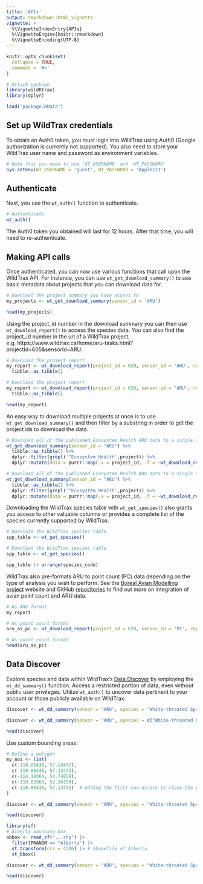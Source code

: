 ```yaml
---
title: 'APIs'
output: rmarkdown::html_vignette
vignette: >
  %\VignetteIndexEntry{APIs}
  %\VignetteEngine{knitr::rmarkdown}
  %\VignetteEncoding{UTF-8}
---
```


```r
knitr::opts_chunk$set(
  collapse = TRUE,
  comment = '#>'
)
```

```r
# Attach package
library(wildRtrax)
library(dplyr)

load("package.RData")
```

## Set up WildTrax credentials

To obtain an Auth0 token, you must login into WildTrax using Auth0 (Google authorization is currently not supported). You also need to store your WildTrax user name and password as environment variables.

```r
# Note that you need to use 'WT_USERNAME' and 'WT_PASSWORD'
Sys.setenv(WT_USERNAME = 'guest', WT_PASSWORD = 'Apple123')

```

## Authenticate

Next, you use the `wt_auth()` function to authenticate.

```r
# Authenticate
wt_auth()

```

The Auth0 token you obtained will last for 12 hours. After that time, you will need to re-authenticate.

## Making API calls

Once authenticated, you can now use various functions that call upon the WildTrax API. For instance, you can use `wt_get_download_summary()` to see basic metadata about projects that you can download data for.  

```r
# Download the project summary you have access to
my_projects <- wt_get_download_summary(sensor_id = 'ARU')

head(my_projects)
```

Using the project_id number in the download summary you can then use `wt_download_report()` to access the species data. You can also find the project_id number in the url of a WildTrax project, e.g. https://www.wildtrax.ca/home/aru-tasks.html?projectId=605&sensorId=ARU.

```r
# Download the project report
my_report <- wt_download_report(project_id = 620, sensor_id = 'ARU', reports = "main", weather_cols = F) %>%
  tibble::as_tibble()
```
```r
# Download the project report
my_report <- wt_download_report(project_id = 620, sensor_id = 'ARU', reports = "main", weather_cols = F) %>%
  tibble::as_tibble()
```
```r
head(my_report)

```

An easy way to download multiple projects at once is to use `wt_get_download_summary()` and then filter by a substring in order to get the project ids to download the data.

```r
# Download all of the published Ecosystem Health ARU data to a single object
wt_get_download_summary(sensor_id = "ARU") %>%
  tibble::as_tibble() %>%
  dplyr::filter(grepl('^Ecosystem Health',project)) %>%
  dplyr::mutate(data = purrr::map(.x = project_id, .f = ~wt_download_report(project_id = .x, sensor_id = "ARU", weather_cols = F, reports = "main")))

```
```r
# Download all of the published Ecosystem Health ARU data to a single object
wt_get_download_summary(sensor_id = "ARU") %>%
  tibble::as_tibble() %>%
  dplyr::filter(grepl('^Ecosystem Health',project)) %>%
  dplyr::mutate(data = purrr::map(.x = project_id, .f = ~wt_download_report(project_id = .x, sensor_id = "ARU", weather_cols = F, reports = "main")))

```

Downloading the WildTrax species table with `wt_get_species()` also grants you access to other valuable columns or provides a complete list of the species currently supported by WildTrax.

```r
# Download the WildTrax species table
spp_table <- wt_get_species()
```
```r
# Download the WildTrax species table
spp_table <- wt_get_species()
```
```r
spp_table |> arrange(species_code)

```

WildTrax also pre-formats ARU to point count (PC) data depending on the type of analysis you wish to perform. See the [Boreal Avian Modelling project](https://borealbirds.ca/) website and GitHub [repositories](https://github.com/borealbirds) to find out more on integration of avian point count and ARU data.

```r
# As ARU format
my_report
```
```r
# As point count format
aru_as_pc <- wt_download_report(project_id = 620, sensor_id = 'PC', reports = "main", weather_cols = F)
```
```r
# As point count format
head(aru_as_pc)

```

## Data Discover

Explore species and data within WildTrax's [Data Discover](https://discover.wildtrax.ca/) by employing the `wt_dd_summary()` function. Access a restricted portion of data, even without public user privileges. Utilize `wt_auth()` to uncover data pertinent to your account or those publicly available on WildTrax.

```r
discover <- wt_dd_summary(sensor = "ARU", species = "White-throated Sparrow", boundary = NULL)
```
```r
discover <- wt_dd_summary(sensor = "ARU", species = c("White-throated Sparrow"), boundary = NULL)
```
```r
head(discover)

```

Use custom bounding areas:

```r
# Define a polygon
my_aoi <- list(
  c(-110.85438, 57.13472),
  c(-110.85438, 57.13472),
  c(-114.14364, 54.74858),
  c(-110.69368, 52.34150),
  c(-110.85438, 57.13472)  # Adding the first coordinate to close the polygon
)

discover <- wt_dd_summary(sensor = "ARU", species = "White-throated Sparrow", boundary = my_aoi)

head(discover)

```

```r
library(sf)
# Alberta bounding box
abbox <- read_sf("...shp") |> 
  filter(PRANOM == "Alberta") |>
  st_transform(crs = 4326) |> # Shapefile of Alberta
  st_bbox()

discover <- wt_dd_summary(sensor = "ARU", species = "White-throated Sparrow", boundary = abbox)

head(discover)

```
